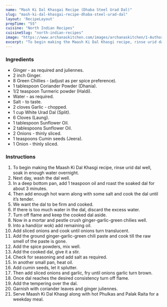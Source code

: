 ---
name: "Mash Ki Dal Khasgai Recipe (Dhaba Steel Urad Dal)"
slug: "mash-ki-dal-khasgai-recipe-dhaba-steel-urad-dal"
layout: 'RecipeLayout'
prepTime: "55"
cuisine: "North Indian Recipes"
cuisineSlug: "north-indian-recipes"
image: "https://www.archanaskitchen.com/images/archanaskitchen/1-Author/jyothir/Maash_Ki_Dal_Khasgi_.jpg"
excerpt: "To begin making the Maash Ki Dal Khasgi recipe, rinse urid dal well, soak in enough water overnight"
---

### Ingredients

- Ginger - as required and juliennes.
- 2 inch Ginger.
- 8 Green Chillies - (adjust as per spice preference).
- 1 tablespoon Coriander Powder (Dhania).
- 1/2 teaspoon Turmeric powder (Haldi).
- Water - as required.
- Salt - to taste.
- 2 cloves Garlic - chopped.
- 1 cup White Urad Dal (Split).
- 6 Cloves (Laung).
- 1 tablespoon Sunflower Oil.
- 2 tablespoons Sunflower Oil.
- 2 Onions - thinly sliced.
- 1 teaspoons Cumin seeds (Jeera).
- 1 Onion - thinly sliced.

### Instructions

1. To begin making the Maash Ki Dal Khasgi recipe, rinse urid dal well, soak in enough water overnight.
1. Next day, wash the dal well.
1. In a deep bottom pan, add 1 teaspoon oil and roast the soaked dal for about 3 minutes.
1. Then add enough hot warm along with some salt and cook the dal until it’s tender.
1. We want the dal to be firm and cooked.
1. If there is too much water in the dal, discard the excess water.
1. Turn off flame and keep the cooked dal aside.
1. Now in a mortar and pestle crush ginger-garlic-green chilies well.
1. Into a handi(or wok) add remaining oil.
1. Add sliced onions and cook until onions turn translucent.
1. Add the ground ginger-garlic-green chili paste and cook till the raw smell of the paste is gone.
1. Add the spice powders, mix well.
1. Add the cooked dal, give it a stir.
1. Check for seasoning and add salt as required.
1. In another small pan, heat oil.
1. Add cumin seeds, let it splutter.
1. Then add sliced onions and garlic, fry until onions garlic turn brown.
1. Once dal reaches the desired consistency turn off flame.
1. Add the tempering over the dal.
1. Garnish with coriander leaves and ginger juliennes.
1. Serve Maash Ki Dal Khasgi along with hot Phulkas and Palak Raita for a weekday meal.
